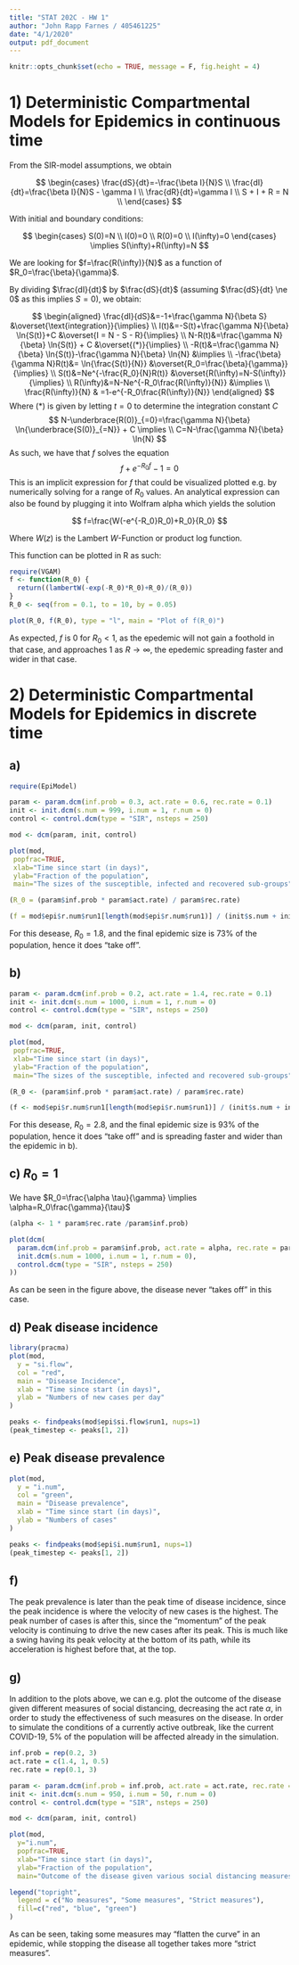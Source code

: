 ```yaml
---
title: "STAT 202C - HW 1"
author: "John Rapp Farnes / 405461225"
date: "4/1/2020"
output: pdf_document
---
```


```r
knitr::opts_chunk$set(echo = TRUE, message = F, fig.height = 4)
```

# 1) Deterministic Compartmental Models for Epidemics in continuous time
From the SIR-model assumptions, we obtain 

$$
\begin{cases}
  \frac{dS}{dt}=-\frac{\beta I}{N}S \\
  \frac{dI}{dt}=\frac{\beta I}{N}S - \gamma I \\
  \frac{dR}{dt}=\gamma I \\
  S + I + R = N \\
\end{cases}
$$

With initial and boundary conditions:

$$
\begin{cases}
  S(0)=N \\
  I(0)=0 \\
  R(0)=0 \\
  I(\infty)=0
\end{cases}
\implies
S(\infty)+R(\infty)=N
$$

We are looking for $f=\frac{R(\infty)}{N}$ as a function of $R_0=\frac{\beta}{\gamma}$.

By dividing $\frac{dI}{dt}$ by $\frac{dS}{dt}$ (assuming $\frac{dS}{dt} \ne 0$ as this implies $S=0$), we obtain:


$$
\begin{aligned}
  \frac{dI}{dS}&=-1+\frac{\gamma N}{\beta S} &\overset{\text{integration}}{\implies} \\
  I(t)&=-S(t)+\frac{\gamma N}{\beta} \ln{S(t)}+C &\overset{I = N - S - R}{\implies} \\ 
  N-R(t)&=\frac{\gamma N}{\beta} \ln{S(t)} + C &\overset{(*)}{\implies} \\
  -R(t)&=\frac{\gamma N}{\beta} \ln{S(t)}-\frac{\gamma N}{\beta} \ln{N} &\implies \\
  -\frac{\beta}{\gamma N}R(t)&= \ln{\frac{S(t)}{N}} &\overset{R_0=\frac{\beta}{\gamma}}{\implies} \\
  S(t)&=Ne^{-\frac{R_0}{N}R(t)} &\overset{R(\infty)=N-S(\infty)}{\implies} \\
  R(\infty)&=N-Ne^{-R_0\frac{R(\infty)}{N}} &\implies \\
  \frac{R(\infty)}{N} & =1-e^{-R_0\frac{R(\infty)}{N}}
\end{aligned}
$$
Where (*) is given by letting $t=0$ to determine the integration constant $C$
$$
N-\underbrace{R(0)}_{=0}=\frac{\gamma N}{\beta} \ln{\underbrace{S(0)}_{=N}} + C \implies \\
C=N-\frac{\gamma N}{\beta} \ln{N}
$$
As such, we have that $f$ solves the equation
$$
f+e^{-R_0 f}-1=0
$$
This is an implicit expression for $f$ that could be visualized plotted e.g. by numerically solving for a range of $R_0$ values. An analytical expression can also be found by plugging it into Wolfram alpha which yields the solution

$$
f=\frac{W(-e^{-R_0}R_0)+R_0}{R_0}
$$

Where $W(z)$ is the Lambert $W$-Function or product log function.

This function can be plotted in R as such:

```r
require(VGAM)
f <- function(R_0) {
  return((lambertW(-exp(-R_0)*R_0)+R_0)/(R_0))
}
R_0 <- seq(from = 0.1, to = 10, by = 0.05)

plot(R_0, f(R_0), type = "l", main = "Plot of f(R_0)")
```

As expected, $f$ is 0 for $R_0 < 1$, as the epedemic will not gain a foothold in that case, and approaches 1 as $R \to \infty$, the epedemic spreading faster and wider in that case.

# 2) Deterministic Compartmental Models for Epidemics in discrete time
## a)
```r
require(EpiModel)

param <- param.dcm(inf.prob = 0.3, act.rate = 0.6, rec.rate = 0.1)
init <- init.dcm(s.num = 999, i.num = 1, r.num = 0)
control <- control.dcm(type = "SIR", nsteps = 250)

mod <- dcm(param, init, control)

plot(mod,
 popfrac=TRUE,
 xlab="Time since start (in days)",
 ylab="Fraction of the population",
 main="The sizes of the susceptible, infected and recovered sub-groups")
```
```r
(R_0 = (param$inf.prob * param$act.rate) / param$rec.rate)

(f = mod$epi$r.num$run1[length(mod$epi$r.num$run1)] / (init$s.num + init$i.num))
```

For this desease, $R_0=1.8$, and the final epidemic size is 73% of the population, hence it does "take off".

## b)
```r
param <- param.dcm(inf.prob = 0.2, act.rate = 1.4, rec.rate = 0.1)
init <- init.dcm(s.num = 1000, i.num = 1, r.num = 0)
control <- control.dcm(type = "SIR", nsteps = 250)

mod <- dcm(param, init, control)

plot(mod,
 popfrac=TRUE,
 xlab="Time since start (in days)",
 ylab="Fraction of the population",
 main="The sizes of the susceptible, infected and recovered sub-groups")
```
```r
(R_0 <- (param$inf.prob * param$act.rate) / param$rec.rate)

(f <- mod$epi$r.num$run1[length(mod$epi$r.num$run1)] / (init$s.num + init$i.num))
```

For this desease, $R_0=2.8$, and the final epidemic size is 93% of the population, hence it does "take off" and is spreading faster and wider than the epidemic in b).

## c) $R_0 = 1$
We have $R_0=\frac{\alpha \tau}{\gamma} \implies \alpha=R_0\frac{\gamma}{\tau}$
```r
(alpha <- 1 * param$rec.rate /param$inf.prob)

plot(dcm(
  param.dcm(inf.prob = param$inf.prob, act.rate = alpha, rec.rate = param$rec.rate), 
  init.dcm(s.num = 1000, i.num = 1, r.num = 0),
  control.dcm(type = "SIR", nsteps = 250)
))
```

As can be seen in the figure above, the disease never "takes off" in this case.

\newpage

## d) Peak disease incidence
```r
library(pracma)
plot(mod,
  y = "si.flow",
  col = "red",
  main = "Disease Incidence",
  xlab = "Time since start (in days)",
  ylab = "Numbers of new cases per day"
)

peaks <- findpeaks(mod$epi$si.flow$run1, nups=1)
(peak_timestep <- peaks[1, 2])
```

## e) Peak disease prevalence

```r
plot(mod,
  y = "i.num",
  col = "green",
  main = "Disease prevalence",
  xlab = "Time since start (in days)",
  ylab = "Numbers of cases"
)

peaks <- findpeaks(mod$epi$i.num$run1, nups=1)
(peak_timestep <- peaks[1, 2])
```

## f)
The peak prevalence is later than the peak time of disease incidence, since the peak incidence is where the velocity of new cases is the highest. The peak number of cases is after this, since the "momentum" of the peak velocity is continuing to drive the new cases after its peak. This is much like a swing having its peak velocity at the bottom of its path, while its acceleration is highest before that, at the top.

## g)
In addition to the plots above, we can e.g. plot the outcome of the disease given different measures of social distancing, decreasing the act rate $\alpha$, in order to study the effectiveness of such measures on the disease. In order to simulate the conditions of a currently active outbreak, like the current COVID-19, 5% of the population will be affected already in the simulation.
```r
inf.prob = rep(0.2, 3)
act.rate = c(1.4, 1, 0.5)
rec.rate = rep(0.1, 3)

param <- param.dcm(inf.prob = inf.prob, act.rate = act.rate, rec.rate = rec.rate)
init <- init.dcm(s.num = 950, i.num = 50, r.num = 0)
control <- control.dcm(type = "SIR", nsteps = 250)

mod <- dcm(param, init, control)

plot(mod,
  y="i.num",
  popfrac=TRUE,
  xlab="Time since start (in days)",
  ylab="Fraction of the population",
  main="Outcome of the disease given various social distancing measures")

legend("topright",
  legend = c("No measures", "Some measures", "Strict measures"),
  fill=c("red", "blue", "green")
)

```
As can be seen, taking some measures may "flatten the curve" in an epidemic, while stopping the disease all together takes more "strict measures".

